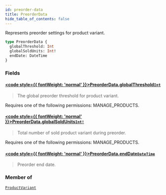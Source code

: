 ```yaml
---
id: preorder-data
title: PreorderData
hide_table_of_contents: false
---
```








Represents preorder settings for product variant.

```graphql
type PreorderData {
  globalThreshold: Int
  globalSoldUnits: Int!
  endDate: DateTime
}
```


### Fields

#### [<code style={{ fontWeight: 'normal' }}>PreorderData.<b>globalThreshold</b></code>](#)<Bullet />[`Int`](../../../developer/api-reference/scalars/int) <Badge class="secondary" text="scalar"/>
> The global preorder threshold for product variant.

Requires one of the following permissions: MANAGE_PRODUCTS.
> 

#### [<code style={{ fontWeight: 'normal' }}>PreorderData.<b>globalSoldUnits</b></code>](#)<Bullet />[`Int!`](../../../developer/api-reference/scalars/int) <Badge class="secondary" text="non-null"/> <Badge class="secondary" text="scalar"/>
> Total number of sold product variant during preorder.

Requires one of the following permissions: MANAGE_PRODUCTS.
> 

#### [<code style={{ fontWeight: 'normal' }}>PreorderData.<b>endDate</b></code>](#)<Bullet />[`DateTime`](../../../developer/api-reference/scalars/date-time) <Badge class="secondary" text="scalar"/>
> Preorder end date.
> 



### Member of

[`ProductVariant`](../../../developer/api-reference/objects/product-variant)  <Badge class="secondary" text="object"/>



